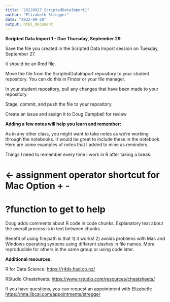 ```yaml
---
title: "20220927_ScriptedDataImport1"
author: "Elizabeth Stregger"
date: "2022-09-28"
output: html_document
---
```


**Scripted Data Import 1 - Due Thursday, September 29**

Save the file you created in the Scripted Data Import session on Tuesday, September 27.

It should be an Rmd file.

Move the file from the ScriptedDataImport repository to your student repository. You can do this in Finder or your file manager.

In your student repository, pull any changes that have been made to your repository.

Stage, commit, and push the file to your repository.

Create an issue and assign it to Doug Campbell for review

**Adding a few notes will help you learn and remember:**

As in any other class, you might want to take notes as we're working through the notebooks. It would be great to include these in the notebook. Here are some examples of notes that I added to mine as reminders.

Things I need to remember every time I work in R after taking a break:

# <- assignment operator shortcut for Mac Option + -
# ?function to get to help

Doug adds comments about R code in code chunks. Explanatory text about the overall process is in text between chunks.

Benefit of using file.path is that 1) it works! 2) avoids problems with Mac and Windows operating systems using different slashes in file names. More reproducible for others in the same group or using code later.

**Additional resources:**

R for Data Science: <https://r4ds.had.co.nz/>

RStudio Cheatsheets: <https://www.rstudio.com/resources/cheatsheets/>

If you have questions, you can request an appointment with Elizabeth: <https://mta.libcal.com/appointments/stregger>
